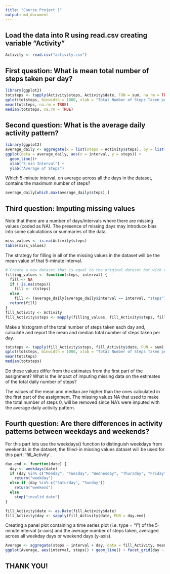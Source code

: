 ```yaml
---
title: "Course Project 1"
output: md_document
---
```


## Load the data into R using read.csv creating variable "Activity"

```r
Activity <- read.csv("activity.csv")
```

## First question: What is mean total number of steps taken per day?

```r
library(ggplot2)
totsteps <- tapply(Activity$steps, Activity$date, FUN = sum, na.rm = TRUE)
qplot(totsteps, binwidth = 1000, xlab = "Total Number of Steps Taken per Day")
mean(totsteps, na.rm = TRUE)
median(totsteps, na.rm = TRUE)
```

## Second question: What is the average daily activity pattern?

```r
library(ggplot2)
average_daily <- aggregate(x = list(steps = Activity$steps), by = list(interval = Activity$interval), FUN = sum, na.rm = TRUE)
ggplot(data = average_daily, aes(x = interval, y = steps)) +
  geom_line()+
  xlab("5-min Interval") + 
  ylab("Average of Steps")
```

Which 5-minute interval, on average across all the days in the dataset, contains the maximum number of steps?

```r
average_daily[which.max(average_daily$steps),]
```

## Third question: Imputing missing values

Note that there are a number of days/intervals where there are missing values (coded as NA). The presence of missing days may introduce bias into some calculations or summaries of the data.

```r
miss_values <- is.na(Activity$steps)
table(miss_values)
```

The strategy for filling in all of the missing values in the dataset will be the mean value of that 5-minute interval.

```r
# Create a new dataset that is equal to the original dataset but with the missing data filled in.
filling_values <- function(steps, interval) {
  fill <- NA
  if (!is.na(steps))
    fill <- c(steps)
  else
    fill <- (average_daily[average_daily$interval == interval, "steps"])
  return(fill)
}
fill_Activity <- Activity
fill_Activity$steps <- mapply(filling_values, fill_Activity$steps, fill_Activity$interval)
```

Make a histogram of the total number of steps taken each day and, calculate and report the mean and median total number of steps taken per day.

```r
totsteps <- tapply(fill_Activity$steps, fill_Activity$date, FUN = sum)
qplot(totsteps, binwidth = 1000, xlab = "Total Number of Steps Taken per Day")
mean(totsteps)
median(totsteps)
```

Do these values differ from the estimates from the first part of the assignment? What is the impact of imputing missing data on the estimates of the total daily number of steps?

The values of the mean and median are higher than the ones calculated in the first part of the assignment. The missing values NA that used to make the total number of steps 0, will be removed since NA's were imputed with the average daily activity pattern.

## Fourth question: Are there differences in activity patterns between weekdays and weekends?

For this part lets use the weekdays() function to distinguish weekdays from weekends in the dataset; the filled-in missing values dataset will be used for this part: `fill_Activity´.

```r
day.end <- function(date) {
  day <- weekdays(date)
  if (day %in% c("Monday", "Tuesday", "Wednesday", "Thursday", "Friday"))
    return("weekday")
  else if (day %in% c("Saturday", "Sunday"))
    return("weekend")
  else
    stop("invalid date")
}

fill_Activity$date <- as.Date(fill_Activity$date)
fill_Activity$day <- sapply(fill_Activity$date, FUN = day.end)
```

Creating a panel plot containing a time series plot (i.e. type = "l") of the 5-minute interval (x-axis) and the average number of steps taken, averaged across all weekday days or weekend days (y-axis).

```r
Average <- aggregate(steps ~ interval + day, data = fill_Activity, mean)
ggplot(Average, aes(interval, steps)) + geom_line() + facet_grid(day ~ .) + xlab("5-min interval") + ylab("Number of Steps")
```

## THANK YOU!








